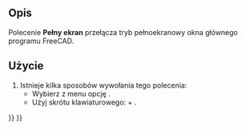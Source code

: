 <languages/>

{{Docnav/pl
|[[Std_PerspectiveCamera/pl|Widok perspektywy]]
|[[Std_ViewFitAll/pl|Przybliż i dopasuj wszystko]]
|[[Std_View_Menu/pl|Menu Widok]]
|IconL=Std_PerspectiveCamera.svg
|IconR=Std_ViewFitAll.svg
|IconC=Freecad.svg
}}

{{GuiCommand/pl
|Name=Std MainFullscreen
|Name/pl=Std: Pełny ekran
|MenuLocation=Widok  → Pełny ekran
|Workbenches=wszystkie
|Shortcut={{KEY|Alt}} + {{KEY|F11}}
|SeeAlso=[[Std_ViewFullscreen/pl|Wyświetl na pełnym ekranie]]
}}

<span id="Description"></span>
==Opis==

Polecenie '''Pełny ekran''' przełącza tryb pełnoekranowy okna głównego programu FreeCAD.

<span id="Usage"></span>
==Użycie==

# Istnieje kilka sposobów wywołania tego polecenia:
#* Wybierz z menu opcję {{MenuCommand|Widok → [[Image:Std_MainFullscreen.svg|16px]] Pełny ekran}}.
#* Użyj skrótu klawiaturowego: {{KEY|Alt}} + {{KEY|F11}}.


{{Docnav/pl
|[[Std_PerspectiveCamera/pl|Widok perspektywy]]
|[[Std_ViewFitAll/pl|Przybliż i dopasuj wszystko]]
|[[Std_View_Menu/pl|Menu Widok]]
|IconL=Std_PerspectiveCamera.svg
|IconR=Std_ViewFitAll.svg
|IconC=Freecad.svg
}}

{{Std_Base_navi{{#translation:}}}}
{{Userdocnavi{{#translation:}}}}